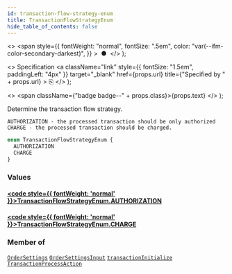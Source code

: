 ```yaml
---
id: transaction-flow-strategy-enum
title: TransactionFlowStrategyEnum
hide_table_of_contents: false
---
```


  <>
    <span
      style={{
        fontWeight: "normal",
        fontSize: ".5em",
        color: "var(--ifm-color-secondary-darkest)",
      }}
    >
      &nbsp;●&nbsp;
    </span>
  </>
);

  <>
    Specification
    <a
      className="link"
      style={{ fontSize: "1.5em", paddingLeft: "4px" }}
      target="\_blank"
      href={props.url}
      title={"Specified by " + props.url}
    >
      ⎘
    </a>
  </>
);

  <>
    <span className={"badge badge--" + props.class}>{props.text}</span>
  </>
);

Determine the transaction flow strategy.

    AUTHORIZATION - the processed transaction should be only authorized
    CHARGE - the processed transaction should be charged.

```graphql
enum TransactionFlowStrategyEnum {
  AUTHORIZATION
  CHARGE
}
```

### Values

#### [<code style={{ fontWeight: 'normal' }}>TransactionFlowStrategyEnum.<b>AUTHORIZATION</b></code>](#)

>

#### [<code style={{ fontWeight: 'normal' }}>TransactionFlowStrategyEnum.<b>CHARGE</b></code>](#)

>

### Member of

[`OrderSettings`](../../../storefront/miscellaneous/objects/order-settings) <Badge class="secondary" text="object"/><Bullet />[`OrderSettingsInput`](../../../storefront/orders/inputs/order-settings-input) <Badge class="secondary" text="input"/><Bullet />[`transactionInitialize`](../../../storefront/payments/mutations/transaction-initialize) <Badge class="secondary" text="mutation"/><Bullet />[`TransactionProcessAction`](../../../storefront/miscellaneous/objects/transaction-process-action) <Badge class="secondary" text="object"/>
